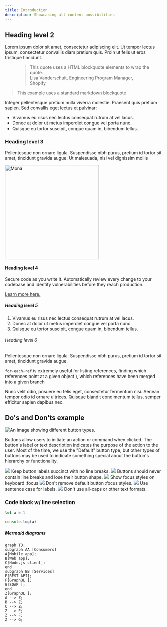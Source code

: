 ```yaml
---
title: Introduction
description: Showcasing all content possibilities
---
```



## Heading level 2

Lorem ipsum dolor sit amet, consectetur adipiscing elit. Ut tempor lectus
ipsum, consectetur convallis diam pretium quis. Proin ut felis ut eros
tristique tincidunt.

<div>
  <figure>
    <blockquote>
      <span>This quote uses a HTML blockquote elements to wrap the quote.</span>
      <figcaption>
        <span>Lisa Vanderschuit, Engineering Program Manager, Shopify</span>
      </figcaption>
    </blockquote>
  </figure>
</div>

> This example
> uses a standard markdown blockquote

Integer pellentesque pretium nulla viverra molestie. Praesent quis pretium
sapien. Sed convallis eget lectus et pulvinar:

- Vivamus eu risus nec lectus consequat rutrum at vel lacus.
- Donec at dolor ut metus imperdiet congue vel porta nunc.
- Quisque eu tortor suscipit, congue quam in, bibendum tellus.

### Heading level 3

Pellentesque non ornare ligula. Suspendisse nibh purus, pretium id tortor sit
amet, tincidunt gravida augue. Ut malesuada, nisl vel dignissim mollis

<img src="https://brand.github.com/assets/images/brand-assets/octocat.png" alt="Mona" width="300" />

#### Heading level 4

Secure code as you write it. Automatically review every change to your
codebase and identify vulnerabilities before they reach production.

<a href="/#">Learn more here.</a>

##### Heading level 5

1. Vivamus eu risus nec lectus consequat rutrum at vel lacus.
2. Donec at dolor ut metus imperdiet congue vel porta nunc.
3. Quisque eu tortor suscipit, congue quam in, bibendum tellus.

###### Heading level 6

Pellentesque non ornare ligula. Suspendisse nibh purus, pretium id tortor sit
amet, tincidunt gravida augue.

<code>for-each-ref</code> is extremely useful for listing references, finding which references point at a given object ),
which references have been merged into a given branch

Nunc velit odio, posuere eu felis eget, consectetur fermentum nisi. Aenean
tempor odio id ornare ultrices. Quisque blandit condimentum tellus, semper
efficitur sapien dapibus nec.

## Do's and Don'ts example

![An image showing different button types.](https://github.com/primer/brand/assets/6951037/fcc3b962-1b4a-416b-be29-4a70ef503f2a)

Buttons allow users to initiate an action or command when clicked. The button's label or text description indicates the purpose of the action to the user. Most of the time, we use the "Default" button type, but other types of buttons may be used to indicate something special about the button's hierarchy or functionality.

<DoDontContainer>
  <Do>
    <img src="https://github.com/primer/brand/assets/6951037/83f703f5-d02c-45f1-82d2-e819613a6638" />
    <Caption>Keep button labels succinct with no line breaks.</Caption>
  </Do>
  <Dont>
    <img src="https://github.com/primer/brand/assets/6951037/e0b67dea-712b-4483-9222-0b499e539415" />
    <Caption>Buttons should never contain line breaks and lose their button shape.</Caption>
  </Dont>
</DoDontContainer>

<DoDontContainer>
  <Do>
    <img src="https://github.com/primer/brand/assets/6951037/96da1bd5-d537-40c1-9103-96254813648f" />
    <Caption>Show focus styles on keyboard :focus</Caption>
  </Do>
  <Dont>
    <img src="https://github.com/primer/brand/assets/6951037/edc931cf-06ed-4814-8ad0-24a8344902c0" />
    <Caption>Don't remove default button :focus styles.</Caption>
  </Dont>
</DoDontContainer>

<DoDontContainer>
  <Do>
    <img src="https://github.com/primer/brand/assets/6951037/56824212-3622-4546-b437-53dbced734a6" />
    <Caption>Use sentence case for labels.</Caption>
  </Do>
  <Dont>
    <img src="https://github.com/primer/brand/assets/6951037/515e833e-fad2-44fd-aae8-fae6301974c1" />
    <Caption>Don't use all-caps or other text formats.</Caption>
  </Dont>
</DoDontContainer>

### Code block w/ line selection

```js {3} filename="demo.js"
let a = 1

console.log(a)
```

##### Mermaid diagrams

```mermaid
graph TD;
subgraph AA [Consumers]
A[Mobile app];
B[Web app];
C[Node.js client];
end
subgraph BB [Services]
E[REST API];
F[GraphQL ];
G[SOAP ];
end
Z[GraphQL ];
A --> Z;
B --> Z;
C --> Z;
Z --> E;
Z --> F;
Z --> G;
```

